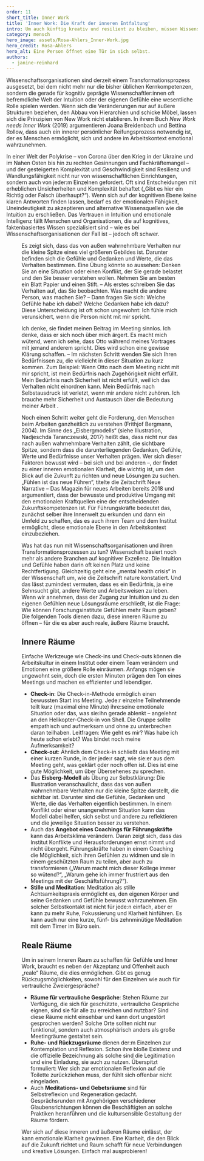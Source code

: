 ```yaml
---
order: 11
short_title: Inner Work
title: 'Inner Work: Die Kraft der inneren Entfaltung'
intro: Um auch künftig kreativ und resilient zu bleiben, müssen Wissenschaftseinrichtungen mehr als nur die kognitive Exzellenz ihrer Mitarbeitenden fördern. Ein bewusster Umgang mit Emotionen und der inneren Welt als Kraftquelle ist gefragt. Welche Methoden gibt es, um die Gefühlswelt im Arbeitsalltag zu erschließen? Und welche Arbeitsumgebung ist geeignet?
category: mensch
hero_image: assets/Rosa-Ahlers_Inner-Work.jpg
hero_credit: Rosa-Ahlers
hero_alt: Eine Person öffnet eine Tür in sich selbst.
authors:
  - janine-reinhard
---
```


<Leadin>Wissenschaftsorganisationen</Leadin> sind derzeit einem Transformationsprozess ausgesetzt, bei dem nicht mehr nur die bisher üblichen Kernkompetenzen,
sondern die gerade für kognitiv geprägte Wissenschaftler:innen oft befremdliche Welt der Intuition oder der eigenen Gefühle eine wesentliche Rolle spielen
werden. Wenn sich die Veränderungen nur auf äußere Strukturen beziehen, den Abbau von Hierarchien und schicke Möbel, lassen sich die Prinzipien von New
Work nicht etablieren. In ihrem Buch *New Work needs Inner Work* (2019) argumentieren Joana Breidenbach und Bettina Rollow, dass auch ein innerer persönlicher
Reifungsprozess notwendig ist, der es Menschen ermöglicht, sich und andere im Arbeitskontext emotional wahrzunehmen.

In einer Welt der Polykrise – von Corona über den Krieg in der Ukraine und im Nahen Osten bis hin zu rechten Gesinnungen und Fachkräftemangel – und der gesteigerten Komplexität und Geschwindigkeit sind Resilienz und Wandlungsfähigkeit nicht nur von wissenschaftlichen Einrichtungen, sondern auch von jeder:m Einzelnen gefordert. Oft sind Entscheidungen mit erheblichen Unsicherheiten und Komplexität behaftet („Gibt es hier ein Richtig oder Falsch überhaupt?“). Wenn sich auf der kognitiven Ebene keine klaren Antworten finden lassen, bedarf es der emotionalen Fähigkeit, Uneindeutigkeit zu akzeptieren und alternative Wissensquellen wie die Intuition zu erschließen. Das Vertrauen in Intuition und emotionale Intelligenz fällt Menschen und Organisationen, die auf kognitives, faktenbasiertes Wissen spezialisiert sind – wie es bei Wissenschaftsorganisationen der Fall ist – jedoch oft schwer.

<Callout title="Das Eisbergmodell zur Übung der Selbstklärung">

<Figure
  size="medium"
  src="ConsciousU-Eisberg.png"
  caption="Das Eisbergmodell"
  credit="TODO Quelle"
  alt="Schematische Illustration eines Eisberges mit Beschriftungen. Über der Wasserlinie: Verhalten, darunter: Gefühle, Gedanken, Werte, Bedürfnisse."
/>

Es zeigt sich, dass das von außen wahrnehmbare Verhalten nur die kleine Spitze eines viel größeren Gebildes ist. Darunter befinden sich die Gefühle und Gedanken und Werte, die das Verhalten bestimmen. Eine Übung könnte so aussehen: Denken Sie an eine Situation oder einen Konflikt, der Sie gerade belastet und den Sie besser verstehen wollen. Nehmen Sie am besten ein Blatt Papier und einen Stift. – Als erstes schreiben Sie das Verhalten auf, das Sie beobachten. Was macht die andere Person, was machen Sie? – Dann fragen Sie sich: Welche Gefühle habe ich dabei? Welche Gedanken habe ich dazu? Diese Unterscheidung ist oft schon ungewohnt: Ich fühle mich verunsichert, wenn die Person nicht mit mir spricht.

Ich denke, sie findet meinen Beitrag im Meeting sinnlos. Ich denke, dass er sich noch über mich ärgert. Es macht mich wütend, wenn ich sehe, dass Otto während meines Vortrages mit jemand anderem spricht. Dies wird schon eine gewisse Klärung schaffen. – Im nächsten Schritt wenden Sie sich Ihren Bedürfnissen zu, die vielleicht in dieser Situation zu kurz kommen. Zum Beispiel: Wenn Otto nach dem Meeting nicht mit mir spricht, ist mein Bedürfnis nach Zugehörigkeit nicht erfüllt. Mein Bedürfnis nach Sicherheit ist nicht erfüllt, weil ich das Verhalten nicht einordnen kann. Mein Bedürfnis nach Selbstausdruck ist verletzt, wenn mir andere nicht zuhören. Ich brauche mehr Sicherheit und Austausch über die Bedeutung meiner Arbeit .

</Callout>

Noch einen Schritt weiter geht die Forderung, den Menschen beim Arbeiten ganzheitlich zu verstehen (Frithjof Bergmann, 2004). Im Sinne des „Eisbergmodells“ (siehe Illustration, Nadjeschda Taranczewski, 2017) heißt das, dass nicht nur das nach außen wahrnehmbare Verhalten zählt, die sichtbare Spitze, sondern dass die darunterliegenden Gedanken, Gefühle, Werte und Bedürfnisse unser Verhalten prägen. Wer sich dieser Faktoren bewusst wird – bei sich und bei anderen –, der findet zu einer inneren emotionalen Klarheit, die wichtig ist, um den Blick auf die Zukunft zu richten und neue Lösungen zu suchen. „Fühlen ist das neue Führen“, titelte die Zeitschrift Neue Narrative – Das Magazin für neues Arbeiten bereits 2018 und argumentiert, dass der bewusste und produktive Umgang mit den emotionalen Kraftquellen eine der entscheidenden Zukunftskompetenzen ist. Für Führungskräfte bedeutet das, zunächst selber ihre Innenwelt zu erkunden und dann ein Umfeld zu schaffen, das es auch ihrem Team und dem Institut ermöglicht, diese emotionale Ebene in den Arbeitskontext einzubeziehen.

Was hat das nun mit Wissenschaftsorganisationen und ihren Transformationsprozessen zu tun? Wissenschaft basiert noch mehr als andere Branchen auf kognitiver Exzellenz. Die Intuition und Gefühle haben darin oft keinen Platz und keine Rechtfertigung. Gleichzeitig geht eine „mental health crisis“ in der Wissenschaft um, wie die Zeitschrift nature konstatiert. Und das lässt zumindest vermuten, dass es ein Bedürfnis, ja eine Sehnsucht gibt, andere Werte und Arbeitsweisen zu leben. Wenn wir annehmen, dass der Zugang zur Intuition und zu den eigenen Gefühlen neue Lösungsräume erschließt, ist die Frage: Wie können Forschungsinstitute Gefühlen mehr Raum geben? Die folgenden Tools dienen dazu, diese inneren Räume zu öffnen – für die es aber auch reale, äußere Räume braucht.

## Innere Räume

Einfache Werkzeuge wie Check-ins und Check-outs können die Arbeitskultur in einem Institut oder einem Team verändern und Emotionen eine größere Rolle einräumen. Anfangs mögen sie ungewohnt sein, doch die ersten Minuten prägen den Ton eines Meetings und machen es effizienter und lebendiger.

- **Check-in**: Die Check-in-Methode ermöglich einen bewussten Start ins Meeting. Jede:r einzelne Teilnehmende teilt kurz (maximal eine Minute) ihre:seine emotionale Situation oder das, was sie:ihn gerade ablenkt – angelehnt an den Helikopter-Check-in von Shell. Die Gruppe sollte empathisch und aufmerksam und ohne zu unterbrechen daran teilhaben. Leitfragen: Wie geht es mir? Was habe ich heute schon erlebt? Was bindet noch meine Aufmerksamkeit?
- **Check-out**: Ähnlich dem Check-in schließt das Meeting mit einer kurzen Runde, in der jede:r sagt, wie sie:er aus dem Meeting geht, was geklärt oder noch offen ist. Dies ist eine gute Möglichkeit, um über Übersehenes zu sprechen.
- Das **Eisberg-Modell** als Übung zur Selbstklärung: Die Illustration veranschaulicht, dass das von außen wahrnehmbare Verhalten nur die kleine Spitze darstellt, die sichtbar ist. Darunter sind die Gefühle, Gedanken und Werte, die das Verhalten eigentlich bestimmen. In einem Konflikt oder einer unangenehmen Situation kann das Modell dabei helfen, sich selbst und andere zu reflektieren und die jeweilige Situation besser zu verstehen.
- Auch das **Angebot eines Coachings für Führungskräfte** kann das Arbeitsklima verändern. Daran zeigt sich, dass das Institut Konflikte und Herausforderungen ernst nimmt und nicht übergeht. Führungskräfte haben in einem Coaching die Möglichkeit, sich ihren Gefühlen zu widmen und sie in einem geschützten Raum zu teilen, aber auch zu transformieren („Warum macht mich dieser Kollege immer so wütend?“, „Warum gehe ich immer frustriert aus den Meetings mit der Geschäftsführung?“).
- **Stille und Meditation**: Meditation als stille Achtsamkeitspraxis ermöglicht es, den eigenen Körper und seine Gedanken und Gefühle bewusst wahrzunehmen. Ein solcher Selbstkontakt ist nicht für jede:n einfach, aber er kann zu mehr Ruhe, Fokussierung und Klarheit hinführen. Es kann auch nur eine kurze, fünf- bis zehnminütige Meditation mit dem Timer im Büro sein.

## Reale Räume

Um in seinem Inneren Raum zu schaffen für Gefühle und Inner Work, braucht es neben der Akzeptanz und Offenheit auch „reale“ Räume, die dies ermöglichen. Gibt es genug Rückzugsmöglichkeiten, sowohl für den Einzelnen wie auch für vertrauliche Zweiergespräche?

- **Räume für vertrauliche Gespräche**: Stehen Räume zur Verfügung, die sich für geschützte, vertrauliche Gespräche eignen, sind sie für alle zu erreichen und nutzbar? Sind diese Räume nicht einsehbar und kann dort ungestört gesprochen werden? Solche Orte sollten nicht nur funktional, sondern auch atmosphärisch anders als große Meetingräume gestaltet sein.
- **Ruhe- und Rückzugsräume** dienen der:m Einzelnen zur Kontemplation und Reflexion. Schon ihre bloße Existenz und die offizielle Bezeichnung als solche sind die Legitimation und eine Einladung, sie auch zu nutzen. Überspitzt formuliert: Wer sich zur emotionalen Reflexion auf die Toilette zurückziehen muss, der fühlt sich offenbar nicht eingeladen.
- Auch **Meditations- und Gebetsräume** sind für Selbstreflexion und Regeneration gedacht. Gesprächsrunden mit Angehörigen verschiedener Glaubensrichtungen können die Beschäftigten an solche Praktiken heranführen und die kultursensible Gestaltung der Räume fördern.

Wer sich auf diese inneren und äußeren Räume einlässt, der kann emotionale Klarheit gewinnen. Eine Klarheit, die den Blick auf die Zukunft richtet und Raum schafft für neue Verbindungen und kreative Lösungen. Einfach mal ausprobieren!
